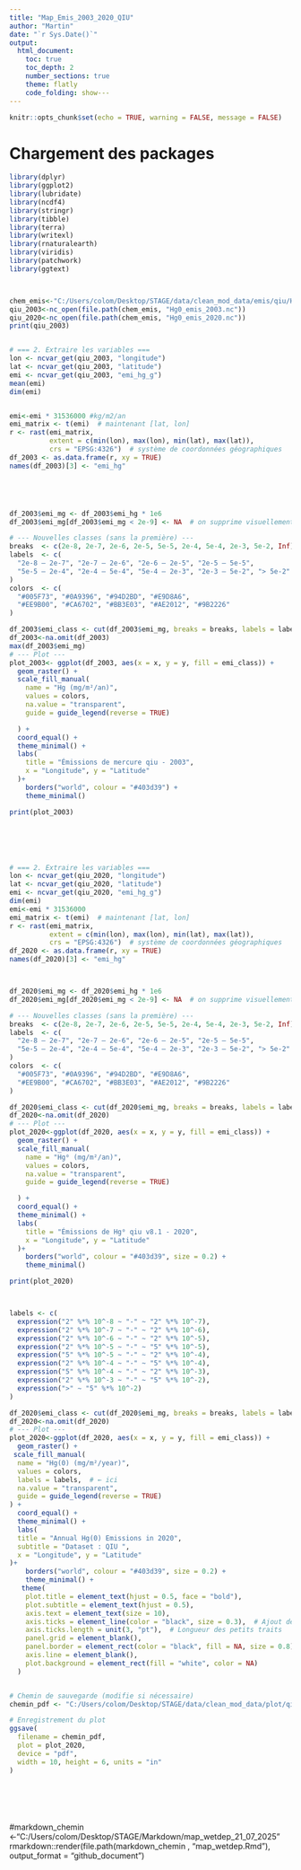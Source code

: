---
title: "Map_Emis_2003_2020_QIU"
author: "Martin"
date: "`r Sys.Date()`"
output:
  html_document:
    toc: true
    toc_depth: 2
    number_sections: true
    theme: flatly
    code_folding: show---
---


```{r setup, include=FALSE}
knitr::opts_chunk$set(echo = TRUE, warning = FALSE, message = FALSE)
```

# Chargement des packages

```{r packages}
library(dplyr)
library(ggplot2)
library(lubridate)
library(ncdf4)
library(stringr)
library(tibble)
library(terra)
library(writexl)
library(rnaturalearth)
library(viridis)
library(patchwork)
library(ggtext)




```

```{r chemins et fichiers}
chem_emis<-"C:/Users/colom/Desktop/STAGE/data/clean_mod_data/emis/qiu/Hg0_nc"
qiu_2003<-nc_open(file.path(chem_emis, "Hg0_emis_2003.nc"))
qiu_2020<-nc_open(file.path(chem_emis, "Hg0_emis_2020.nc"))
print(qiu_2003)



```


```{r plot 2003}


# === 2. Extraire les variables ===
lon <- ncvar_get(qiu_2003, "longitude")
lat <- ncvar_get(qiu_2003, "latitude")
emi <- ncvar_get(qiu_2003, "emi_hg_g") 
mean(emi)
dim(emi)


emi<-emi * 31536000 #kg/m2/an
emi_matrix <- t(emi)  # maintenant [lat, lon]
r <- rast(emi_matrix,
          extent = c(min(lon), max(lon), min(lat), max(lat)),
          crs = "EPSG:4326")  # système de coordonnées géographiques
df_2003 <- as.data.frame(r, xy = TRUE)
names(df_2003)[3] <- "emi_hg"





df_2003$emi_mg <- df_2003$emi_hg * 1e6
df_2003$emi_mg[df_2003$emi_mg < 2e-9] <- NA  # on supprime visuellement tout < 2e-9

# --- Nouvelles classes (sans la première) ---
breaks  <- c(2e-8, 2e-7, 2e-6, 2e-5, 5e-5, 2e-4, 5e-4, 2e-3, 5e-2, Inf)
labels  <- c(
  "2e-8 – 2e-7", "2e-7 – 2e-6", "2e-6 – 2e-5", "2e-5 – 5e-5",
  "5e-5 – 2e-4", "2e-4 – 5e-4", "5e-4 – 2e-3", "2e-3 – 5e-2", "> 5e-2"
)
colors  <- c(
  "#005F73", "#0A9396", "#94D2BD", "#E9D8A6",
  "#EE9B00", "#CA6702", "#BB3E03", "#AE2012", "#9B2226"
)

df_2003$emi_class <- cut(df_2003$emi_mg, breaks = breaks, labels = labels, include.lowest = TRUE)
df_2003<-na.omit(df_2003)
max(df_2003$emi_mg)
# --- Plot ---
plot_2003<- ggplot(df_2003, aes(x = x, y = y, fill = emi_class)) +
  geom_raster() +
  scale_fill_manual(
    name = "Hg (mg/m²/an)",
    values = colors,
    na.value = "transparent",
    guide = guide_legend(reverse = TRUE)  

  ) +
  coord_equal() +
  theme_minimal() +
  labs(
    title = "Émissions de mercure qiu - 2003",
    x = "Longitude", y = "Latitude"
  )+
    borders("world", colour = "#403d39") +
    theme_minimal()

print(plot_2003)







```
```{r plot 2020}


# === 2. Extraire les variables ===
lon <- ncvar_get(qiu_2020, "longitude")
lat <- ncvar_get(qiu_2020, "latitude")
emi <- ncvar_get(qiu_2020, "emi_hg_g")
dim(emi)
emi<-emi * 31536000
emi_matrix <- t(emi)  # maintenant [lat, lon]
r <- rast(emi_matrix,
          extent = c(min(lon), max(lon), min(lat), max(lat)),
          crs = "EPSG:4326")  # système de coordonnées géographiques
df_2020 <- as.data.frame(r, xy = TRUE)
names(df_2020)[3] <- "emi_hg"



df_2020$emi_mg <- df_2020$emi_hg * 1e6
df_2020$emi_mg[df_2020$emi_mg < 2e-9] <- NA  # on supprime visuellement tout < 2e-9

# --- Nouvelles classes (sans la première) ---
breaks  <- c(2e-8, 2e-7, 2e-6, 2e-5, 5e-5, 2e-4, 5e-4, 2e-3, 5e-2, Inf)
labels  <- c(
  "2e-8 – 2e-7", "2e-7 – 2e-6", "2e-6 – 2e-5", "2e-5 – 5e-5",
  "5e-5 – 2e-4", "2e-4 – 5e-4", "5e-4 – 2e-3", "2e-3 – 5e-2", "> 5e-2"
)
colors  <- c(
  "#005F73", "#0A9396", "#94D2BD", "#E9D8A6",
  "#EE9B00", "#CA6702", "#BB3E03", "#AE2012", "#9B2226"
)

df_2020$emi_class <- cut(df_2020$emi_mg, breaks = breaks, labels = labels, include.lowest = TRUE)
df_2020<-na.omit(df_2020)
# --- Plot ---
plot_2020<-ggplot(df_2020, aes(x = x, y = y, fill = emi_class)) +
  geom_raster() +
  scale_fill_manual(
    name = "Hg⁰ (mg/m²/an)",
    values = colors,
    na.value = "transparent",
    guide = guide_legend(reverse = TRUE)  

  ) +
  coord_equal() +
  theme_minimal() +
  labs(
    title = "Émissions de Hg⁰ qiu v8.1 - 2020",
    x = "Longitude", y = "Latitude"
  )+
    borders("world", colour = "#403d39", size = 0.2) +
    theme_minimal()

print(plot_2020)



labels <- c(
  expression("2" %*% 10^-8 ~ "-" ~ "2" %*% 10^-7),
  expression("2" %*% 10^-7 ~ "-" ~ "2" %*% 10^-6),
  expression("2" %*% 10^-6 ~ "-" ~ "2" %*% 10^-5),
  expression("2" %*% 10^-5 ~ "-" ~ "5" %*% 10^-5),
  expression("5" %*% 10^-5 ~ "-" ~ "2" %*% 10^-4),
  expression("2" %*% 10^-4 ~ "-" ~ "5" %*% 10^-4),
  expression("5" %*% 10^-4 ~ "-" ~ "2" %*% 10^-3),
  expression("2" %*% 10^-3 ~ "-" ~ "5" %*% 10^-2),
  expression(">" ~ "5" %*% 10^-2)
)

df_2020$emi_class <- cut(df_2020$emi_mg, breaks = breaks, labels = labels, include.lowest = TRUE)
df_2020<-na.omit(df_2020)
# --- Plot ---
plot_2020<-ggplot(df_2020, aes(x = x, y = y, fill = emi_class)) +
  geom_raster() +
 scale_fill_manual(
  name = "Hg(0) (mg/m²/year)",
  values = colors,
  labels = labels,  # ← ici
  na.value = "transparent",
  guide = guide_legend(reverse = TRUE)
) +
  coord_equal() +
  theme_minimal() +
  labs(
  title = "Annual Hg(0) Emissions in 2020",
  subtitle = "Dataset : QIU ",
  x = "Longitude", y = "Latitude"
)+
    borders("world", colour = "#403d39", size = 0.2) +
    theme_minimal() +
   theme(
    plot.title = element_text(hjust = 0.5, face = "bold"),
    plot.subtitle = element_text(hjust = 0.5),
    axis.text = element_text(size = 10),
    axis.ticks = element_line(color = "black", size = 0.3),  # Ajout des petits traits
    axis.ticks.length = unit(3, "pt"),  # Longueur des petits traits
    panel.grid = element_blank(),
    panel.border = element_rect(color = "black", fill = NA, size = 0.8),
    axis.line = element_blank(),
    plot.background = element_rect(fill = "white", color = NA)
  )


# Chemin de sauvegarde (modifie si nécessaire)
chemin_pdf <- "C:/Users/colom/Desktop/STAGE/data/clean_mod_data/plot/qiu_emi_2020.pdf"

# Enregistrement du plot
ggsave(
  filename = chemin_pdf,
  plot = plot_2020,
  device = "pdf",
  width = 10, height = 6, units = "in"
)







```


#markdown_chemin <-"C:/Users/colom/Desktop/STAGE/Markdown/map_wetdep_21_07_2025"
rmarkdown::render(file.path(markdown_chemin , "map_wetdep.Rmd"), output_format = "github_document")

